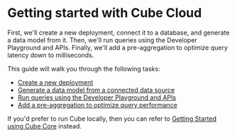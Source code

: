 # Getting started with Cube Cloud
  First, we'll create a new deployment, connect it to a database, and generate a
data model from it. Then, we'll run queries using the Developer Playground and
APIs. Finally, we'll add a pre-aggregation to optimize query latency down to
milliseconds.

This guide will walk you through the following tasks:

- [Create a new deployment](/getting-started/cloud/create-a-deployment)
- [Generate a data model from a connected data source](/getting-started/cloud/generate-models)
- [Run queries using the Developer Playground and APIs](/getting-started/cloud/query-data)
- [Add a pre-aggregation to optimize query performance](/getting-started/cloud/add-a-pre-aggregation)

If you'd prefer to run Cube locally, then you can refer to [Getting Started
using Cube Core][ref-getting-started-core-overview] instead.

[ref-getting-started-core-overview]: /getting-started/core/overview
